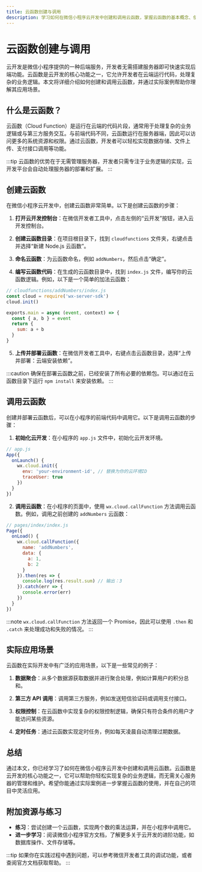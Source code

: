 ```yaml
---
title: 云函数创建与调用
description: 学习如何在微信小程序云开发中创建和调用云函数，掌握云函数的基本概念、使用场景以及实际应用。
---
```


# 云函数创建与调用

云开发是微信小程序提供的一种后端服务，开发者无需搭建服务器即可快速实现后端功能。云函数是云开发的核心功能之一，它允许开发者在云端运行代码，处理复杂的业务逻辑。本文将详细介绍如何创建和调用云函数，并通过实际案例帮助你理解其应用场景。

## 什么是云函数？

云函数（Cloud Function）是运行在云端的代码片段，通常用于处理复杂的业务逻辑或与第三方服务交互。与前端代码不同，云函数运行在服务器端，因此可以访问更多的系统资源和权限。通过云函数，开发者可以轻松实现数据存储、文件上传、支付接口调用等功能。

:::tip
云函数的优势在于无需管理服务器，开发者只需专注于业务逻辑的实现，云开发平台会自动处理服务器的部署和扩展。
:::

## 创建云函数

在微信小程序云开发中，创建云函数非常简单。以下是创建云函数的步骤：

1. **打开云开发控制台**：在微信开发者工具中，点击左侧的“云开发”按钮，进入云开发控制台。

2. **创建云函数目录**：在项目根目录下，找到 `cloudfunctions` 文件夹，右键点击并选择“新建 Node.js 云函数”。

3. **命名云函数**：为云函数命名，例如 `addNumbers`，然后点击“确定”。

4. **编写云函数代码**：在生成的云函数目录中，找到 `index.js` 文件，编写你的云函数逻辑。例如，以下是一个简单的加法云函数：

```javascript
// cloudfunctions/addNumbers/index.js
const cloud = require('wx-server-sdk')
cloud.init()

exports.main = async (event, context) => {
  const { a, b } = event
  return {
    sum: a + b
  }
}
```

5. **上传并部署云函数**：在微信开发者工具中，右键点击云函数目录，选择“上传并部署：云端安装依赖”。

:::caution
确保在部署云函数之前，已经安装了所有必要的依赖包。可以通过在云函数目录下运行 `npm install` 来安装依赖。
:::

## 调用云函数

创建并部署云函数后，可以在小程序的前端代码中调用它。以下是调用云函数的步骤：

1. **初始化云开发**：在小程序的 `app.js` 文件中，初始化云开发环境。

```javascript
// app.js
App({
  onLaunch() {
    wx.cloud.init({
      env: 'your-environment-id', // 替换为你的云环境ID
      traceUser: true
    })
  }
})
```

2. **调用云函数**：在小程序的页面中，使用 `wx.cloud.callFunction` 方法调用云函数。例如，调用之前创建的 `addNumbers` 云函数：

```javascript
// pages/index/index.js
Page({
  onLoad() {
    wx.cloud.callFunction({
      name: 'addNumbers',
      data: {
        a: 1,
        b: 2
      }
    }).then(res => {
      console.log(res.result.sum) // 输出：3
    }).catch(err => {
      console.error(err)
    })
  }
})
```

:::note
`wx.cloud.callFunction` 方法返回一个 Promise，因此可以使用 `.then` 和 `.catch` 来处理成功和失败的情况。
:::

## 实际应用场景

云函数在实际开发中有广泛的应用场景，以下是一些常见的例子：

1. **数据聚合**：从多个数据源获取数据并进行聚合处理，例如计算用户的积分总和。

2. **第三方 API 调用**：调用第三方服务，例如发送短信验证码或调用支付接口。

3. **权限控制**：在云函数中实现复杂的权限控制逻辑，确保只有符合条件的用户才能访问某些资源。

4. **定时任务**：通过云函数实现定时任务，例如每天凌晨自动清理过期数据。

## 总结

通过本文，你已经学习了如何在微信小程序云开发中创建和调用云函数。云函数是云开发的核心功能之一，它可以帮助你轻松实现复杂的业务逻辑，而无需关心服务器的管理和维护。希望你能通过实际案例进一步掌握云函数的使用，并在自己的项目中灵活应用。

## 附加资源与练习

- **练习**：尝试创建一个云函数，实现两个数的乘法运算，并在小程序中调用它。
- **进一步学习**：阅读微信小程序官方文档，了解更多关于云开发的进阶功能，如数据库操作、文件存储等。

:::tip
如果你在实践过程中遇到问题，可以参考微信开发者工具的调试功能，或者查阅官方文档获取帮助。
:::